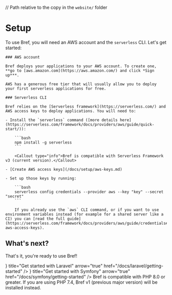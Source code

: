 // Path relative to the copy in the `website/` folder


# Setup

To use Bref, you will need an AWS account and the `serverless` CLI. Let's get started:

<Steps>

    ### AWS account

    Bref deploys your applications to your AWS account. To create one, **go to [aws.amazon.com](https://aws.amazon.com/) and click *Sign up***.

    AWS has a generous free tier that will usually allow you to deploy your first serverless applications for free.

    ### Serverless CLI

    Bref relies on the [Serverless framework](https://serverless.com/) and AWS access keys to deploy applications. You will need to:

    - Install the `serverless` command ([more details here](https://serverless.com/framework/docs/providers/aws/guide/quick-start/)):

        ```bash
        npm install -g serverless
        ```

        <Callout type="info">Bref is compatible with Serverless Framework v3 (current version).</Callout>

    - [Create AWS access keys](/docs/setup/aws-keys.md)

    - Set up those keys by running:

        ```bash
        serverless config credentials --provider aws --key "key" --secret "secret"
        ```

        If you already use the `aws` CLI command, or if you want to use environment variables instead (for example for a shared server like a CI) you can [read the full guide](https://serverless.com/framework/docs/providers/aws/guide/credentials#using-aws-access-keys).

</Steps>

## What's next?

That's it, you're ready to use Bref!

<Cards num={2}>
    <Card icon={<LaravelIcon />} title="Get started with Laravel" arrow="true" href="/docs/laravel/getting-started" />
    <Card icon={<SymfonyIcon />} title="Get started with Symfony" arrow="true" href="/docs/symfony/getting-started" />
    <Card title="Get started with any PHP framework" arrow="true" href="/docs/default/getting-started" />
</Cards>

<Callout type="info">
    Bref is compatible with PHP 8.0 or greater.
    If you are using PHP 7.4, Bref v1 (previous major version) will be installed instead.
</Callout>
